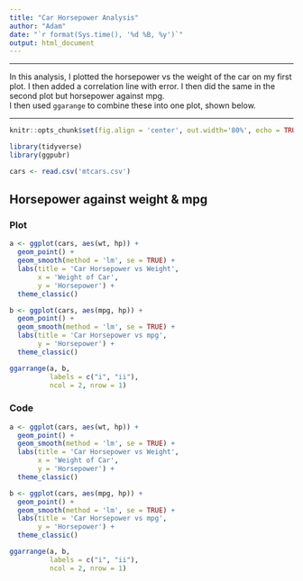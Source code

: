 ```yaml
---
title: "Car Horsepower Analysis"
author: "Adam"
date: "`r format(Sys.time(), '%d %B, %y')`"
output: html_document
---
```


---

In this analysis, I plotted the horsepower vs the weight of the car on my first plot. I then added a correlation line with error. I then did the same in the second plot but horsepower against mpg.  
I then used `ggarange` to combine these into one plot, shown below.

---

```r
knitr::opts_chunk$set(fig.align = 'center', out.width='80%', echo = TRUE)
```

```r
library(tidyverse)
library(ggpubr)

cars <- read.csv('mtcars.csv')
```

## Horsepower against weight & mpg

### Plot
```r
a <- ggplot(cars, aes(wt, hp)) +
  geom_point() +
  geom_smooth(method = 'lm', se = TRUE) +
  labs(title = 'Car Horsepower vs Weight',
       x = 'Weight of Car',
       y = 'Horsepower') +
  theme_classic()

b <- ggplot(cars, aes(mpg, hp)) +
  geom_point() +
  geom_smooth(method = 'lm', se = TRUE) +
  labs(title = 'Car Horsepower vs mpg',
       y = 'Horsepower') +
  theme_classic()

ggarrange(a, b,
          labels = c("i", "ii"),
          ncol = 2, nrow = 1)
```

### Code
```r
a <- ggplot(cars, aes(wt, hp)) +
  geom_point() +
  geom_smooth(method = 'lm', se = TRUE) +
  labs(title = 'Car Horsepower vs Weight',
       x = 'Weight of Car',
       y = 'Horsepower') +
  theme_classic()

b <- ggplot(cars, aes(mpg, hp)) +
  geom_point() +
  geom_smooth(method = 'lm', se = TRUE) +
  labs(title = 'Car Horsepower vs mpg',
       y = 'Horsepower') +
  theme_classic()

ggarrange(a, b,
          labels = c("i", "ii"),
          ncol = 2, nrow = 1)
```


